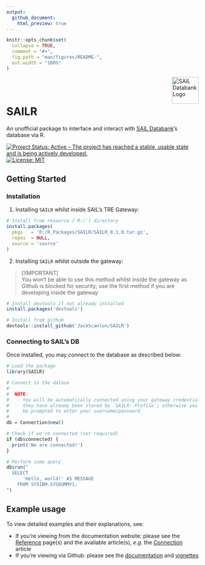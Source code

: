 ```yaml
---
output:
  github_document:
    html_preview: true
---
```


<!-- README.md is generated from README.Rmd. Please edit that file -->

```r
knitr::opts_chunk$set(
  collapse = TRUE,
  comment = "#>",
  fig.path = "man/figures/README-",
  out.width = "100%"
)
```

<picture>
  <source media="(prefers-color-scheme: dark)" srcset="man/assets/sail-darkmode.png">
  <img align="right" src="man/assets/sail-lightmode.png" alt="SAIL Databank Logo" height="70" title="SAIL Databank">
</picture>

<br/>
<br/>

# SAILR

An unofficial package to interface and interact with [SAIL Databank](https://saildatabank.com)'s database via R.

<!-- badges: start -->
[![Project Status: Active – The project has reached a stable, usable state and is being actively developed.](https://www.repostatus.org/badges/latest/active.svg)](https://www.repostatus.org/#active)
[![License: MIT](https://img.shields.io/badge/license-MIT-blue)](https://www.tldrlegal.com/license/mit-license)
<!-- badges: end -->

## Getting Started

### Installation

1. Installing `SAILR` whilst inside SAIL's TRE Gateway:

```r
# Install from resource (`R:/`) directory
install.packages(
  pkgs   = 'R:/R_Packages/SAILR/SAILR_0.1.0.tar.gz',
  repos  = NULL,
  source = 'source'
)
```

2. Installing `SAILR` whilst outside the gateway:

> [!IMPORTANT]  
> You won't be able to use this method whilst inside the gateway as Github is blocked for security; use the first method if you are developing inside the gateway  

```r
# Install devtools if not already installed
install.packages('devtools')

# Install from github
devtools::install_github('JackScanlon/SAILR')
```

### Connecting to SAIL's DB

Once installed, you may connect to the database as described below:

```r
# Load the package
library(SAILR)

# Connect to the datase
#
#  NOTE:
#   - You will be automatically connected using your gateway credentials if
#     they have already been stored by `SAILR::Profile`; otherwise you will
#     be prompted to enter your username/password
#
db = Connection$new()

# Check if we're connected (not required)
if (db$connected) {
  print('We are connected!')
}

# Perform some query
db$run("
  SELECT
      'Hello, world!' AS MESSAGE
    FROM SYSIBM.SYSDUMMY1;
")

```


## Example usage

To view detailed examples and their explanations, see:

- If you're viewing from the documentation website: please see the [Reference](reference/index.html) page(s) and the available article(s), _e.g._ the [Connection](articles/Connection.html) article  
- If you're viewing via Github: please see the [documentation](./man) and [vignettes](./vignettes)  

